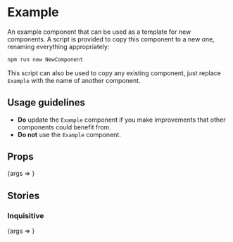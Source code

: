 
<Meta title="Examples/Example" component={Example} />

# Example

An example component that can be used as a template for new components. A script
is provided to copy this component to a new one, renaming everything
appropriately:

```sh
npm run new NewComponent
```

This script can also be used to copy any existing component, just replace
`Example` with the name of another component.

## Usage guidelines

- **Do** update the `Example` component if you make improvements that other components could benefit from.
- **Do not** use the `Example` component.

## Props

<Canvas>
	<Story
		args={{}}
		name="Default"
	>
		{args => <Example {...args} />}
	</Story>
</Canvas>

<ArgsTable story="Default" />

## Stories

### Inquisitive

<Canvas>
	<Story
		args={{
			children: 'Hello, world?',
		}}
		name="Inquisitive"
	>
		{args => <Example {...args} />}
	</Story>
</Canvas>
